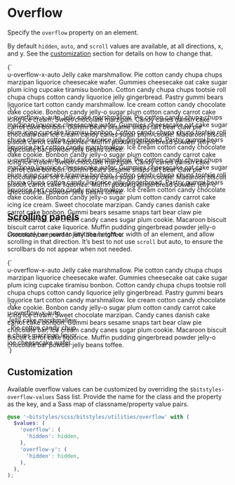 
<Meta title="Utilities/overflow" />

# Overflow

Specify the `overflow` property on an element.

By default `hidden`, `auto`, and `scroll` values are available, at all directions, x, and y. See the [customization](#customization) section for details on how to change that.

<Canvas>
  <Story name="u-overflow-hidden">
    {`
      <div class="u-overflow-hidden u-bg-brand-2" style="height: 5rem">
        u-overflow-x-auto Jelly cake marshmallow. Pie cotton candy chupa chups marzipan liquorice cheesecake wafer. Gummies cheesecake oat cake sugar plum icing cupcake tiramisu bonbon. Cotton candy chupa chups tootsie roll chupa chups cotton candy liquorice jelly gingerbread. Pastry gummi bears liquorice tart cotton candy marshmallow. Ice cream cotton candy chocolate cake cookie. Bonbon candy jelly-o sugar plum cotton candy carrot cake icing ice cream. Sweet chocolate marzipan. Candy canes danish cake carrot cake bonbon. Gummi bears sesame snaps tart bear claw pie chocolate bar. Ice cream candy canes sugar plum cookie. Macaroon biscuit biscuit carrot cake liquorice. Muffin pudding gingerbread powder jelly-o chocolate bar powder jelly beans toffee.
      </div>
    `}
  </Story>
  <Story name="u-overflow-scroll">
    {`
      <div class="u-overflow-scroll u-bg-brand-2" style="height: 5rem">
        u-overflow-x-auto Jelly cake marshmallow. Pie cotton candy chupa chups marzipan liquorice cheesecake wafer. Gummies cheesecake oat cake sugar plum icing cupcake tiramisu bonbon. Cotton candy chupa chups tootsie roll chupa chups cotton candy liquorice jelly gingerbread. Pastry gummi bears liquorice tart cotton candy marshmallow. Ice cream cotton candy chocolate cake cookie. Bonbon candy jelly-o sugar plum cotton candy carrot cake icing ice cream. Sweet chocolate marzipan. Candy canes danish cake carrot cake bonbon. Gummi bears sesame snaps tart bear claw pie chocolate bar. Ice cream candy canes sugar plum cookie. Macaroon biscuit biscuit carrot cake liquorice. Muffin pudding gingerbread powder jelly-o chocolate bar powder jelly beans toffee.
      </div>
    `}
  </Story>
  <Story name="u-overflow-auto">
    {`
      <div class="u-overflow-auto u-bg-brand-2" style="height: 5rem">
        u-overflow-x-auto Jelly cake marshmallow. Pie cotton candy chupa chups marzipan liquorice cheesecake wafer. Gummies cheesecake oat cake sugar plum icing cupcake tiramisu bonbon. Cotton candy chupa chups tootsie roll chupa chups cotton candy liquorice jelly gingerbread. Pastry gummi bears liquorice tart cotton candy marshmallow. Ice cream cotton candy chocolate cake cookie. Bonbon candy jelly-o sugar plum cotton candy carrot cake icing ice cream. Sweet chocolate marzipan. Candy canes danish cake carrot cake bonbon. Gummi bears sesame snaps tart bear claw pie chocolate bar. Ice cream candy canes sugar plum cookie. Macaroon biscuit biscuit carrot cake liquorice. Muffin pudding gingerbread powder jelly-o chocolate bar powder jelly beans toffee.
      </div>
    `}
  </Story>
</Canvas>

## Scrolling panels

Commonly we want to limit the height or width of an element, and allow scrolling in that direction. It’s best to not use `scroll` but auto, to ensure the scrollbars do not appear when not needed.

<Canvas>
  <Story name="u-overflow-y-auto">
    {`
      <div class="u-overflow-y-auto u-bg-brand-2" style="height: 5rem">
        u-overflow-x-auto Jelly cake marshmallow. Pie cotton candy chupa chups marzipan liquorice cheesecake wafer. Gummies cheesecake oat cake sugar plum icing cupcake tiramisu bonbon. Cotton candy chupa chups tootsie roll chupa chups cotton candy liquorice jelly gingerbread. Pastry gummi bears liquorice tart cotton candy marshmallow. Ice cream cotton candy chocolate cake cookie. Bonbon candy jelly-o sugar plum cotton candy carrot cake icing ice cream. Sweet chocolate marzipan. Candy canes danish cake carrot cake bonbon. Gummi bears sesame snaps tart bear claw pie chocolate bar. Ice cream candy canes sugar plum cookie. Macaroon biscuit biscuit carrot cake liquorice. Muffin pudding gingerbread powder jelly-o chocolate bar powder jelly beans toffee.
      </div>
    `}
  </Story>
  <Story name="u-overflow-x-auto">
    {`
      <div class="u-overflow-x-auto u-bg-brand-2" style="width: 10rem">
        u-overflow-x-auto Jelly&nbsp;cake&nbsp;marshmallow.&nbsp;Pie&nbsp;cotton&nbsp;candy&nbsp;chupa&nbsp;chups&nbsp;marzipan&nbsp;liquorice&nbsp;cheesecake&nbsp;wafer.
      </div>
    `}
  </Story>
</Canvas>

## Customization

Available overflow values can be customized by overriding the `$bitstyles-overflow-values` Sass list. Provide the name for the class and the property as the key, and a Sass map of classname/property value pairs.

```scss
@use '~bitstyles/scss/bitstyles/utilities/overflow' with (
  $values: (
    'overflow': (
      'hidden': hidden,
    ),
    'overflow-y': (
      'hidden': hidden,
    ),
  ),
);
```
